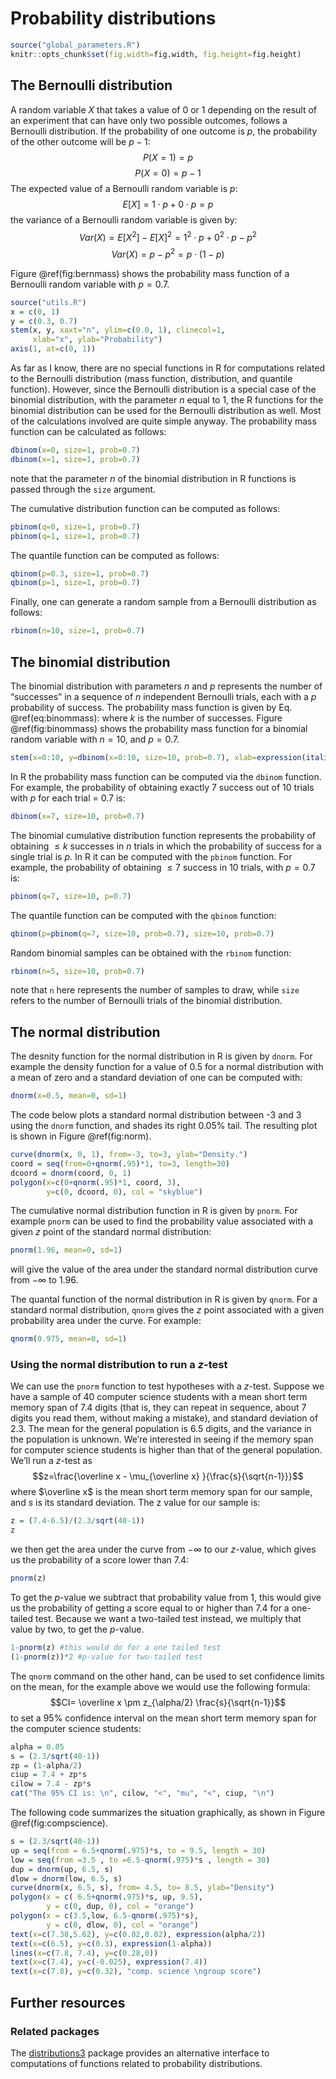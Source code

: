 # Probability distributions

```{r setup, include=FALSE}
source("global_parameters.R")
knitr::opts_chunk$set(fig.width=fig.width, fig.height=fig.height)
```

## The Bernoulli distribution {#bernoulli}

A random variable $X$ that takes a value of 0 or 1 depending on the result of an experiment that can have only two possible outcomes, follows a Bernoulli distribution. If the probability of one outcome is $p$, the probability of the other outcome will be $p-1$:
$$ P(X=1) = p$$
$$ P(X=0) = p-1$$
The expected value of a Bernoulli random variable is $p$:
$$ E[X]= 1\cdot p + 0\cdot p = p$$
the variance of a Bernoulli random variable is given by:
$$ Var(X) = E[X^2] - E[X]^2 = 1^2\cdot p + 0^2\cdot p - p^2 $$
$$Var(X) = p-p^2 = p\cdot(1-p)$$

Figure \@ref(fig:bernmass) shows the probability mass function of a Bernoulli random variable with $p=0.7$.

```{r bernmass, echo=FALSE, fig.cap="Probability mass function for a Bernoulli random variable."}
source("utils.R")
x = c(0, 1)
y = c(0.3, 0.7)
stem(x, y, xaxt="n", ylim=c(0.0, 1), clinecol=1,
     xlab="x", ylab="Probability")
axis(1, at=c(0, 1))
```

As far as I know, there are no special functions in R for computations related to the Bernoulli distribution (mass function, distribution, and quantile function). However, since the Bernoulli distribution is a special case of the binomial distribution, with the parameter $n$ equal to 1, the R functions for the binomial distribution can be used for the Bernoulli distribution as well. Most of the calculations involved are quite simple anyway. The probability mass function can be calculated as follows:
```{r}
dbinom(x=0, size=1, prob=0.7)
dbinom(x=1, size=1, prob=0.7)
```

note that the parameter $n$ of the binomial distribution in R functions is passed through the `size` argument.

The cumulative distribution function can be computed as follows:
```{r}
pbinom(q=0, size=1, prob=0.7)
pbinom(q=1, size=1, prob=0.7)
```

The quantile function can be computed as follows:
```{r}
qbinom(p=0.3, size=1, prob=0.7)
qbinom(p=1, size=1, prob=0.7)
```

Finally, one can generate a random sample from a Bernoulli distribution as follows:
```{r}
rbinom(n=10, size=1, prob=0.7)
```

## The binomial distribution {#binomial}

The binomial distribution with parameters $n$ and $p$ represents the number of "successes" in a sequence of $n$ independent Bernoulli trials, each with a $p$ probability of success. The probability mass function is given by Eq. \@ref(eq:binommass):
\begin{equation} 
	P(X=k) = \dbinom{n}{k} p^k (1-p)^{n-k}
	(\#eq:binommass)
\end{equation} 
where $k$ is the number of successes. Figure \@ref(fig:binommass) shows the probability mass function for a binomial random variable with $n=10$, and $p=0.7$.

```{r binommass, echo=FALSE, fig.cap="Probability mass function for a binomial random variable with $n=10$ and $p=0.7$. The plot shows the probability of obtaining exactly $k$ successes out of $n$ trials.", fig.width=fig.width*1.1}
stem(x=0:10, y=dbinom(x=0:10, size=10, prob=0.7), xlab=expression(italic(k)), ylab="Probability")
```

In R the probability mass function can be computed via the `dbinom` function. For example, the probability of obtaining exactly 7 success out of 10 trials with $p$ for each trial = 0.7 is:
```{r}
dbinom(x=7, size=10, prob=0.7)
```

The binomial cumulative distribution function represents the probability of obtaining $\leq k$ successes in $n$ trials in which the probability of success for a single trial is $p$. In R it can be computed with the `pbinom` function. For example, the probability of obtaining $\leq 7$ success in 10 trials, with $p=0.7$ is:
```{r}
pbinom(q=7, size=10, p=0.7)
```

The quantile function can be computed with the `qbinom` function:
```{r}
qbinom(p=pbinom(q=7, size=10, prob=0.7), size=10, prob=0.7)
```

Random binomial samples can be obtained with the `rbinom` function:
```{r}
rbinom(n=5, size=10, prob=0.7)
```

note that `n` here represents the number of samples to draw, while `size` refers to the number of Bernoulli trials of the binomial distribution.

## The normal distribution {#normal}

The desnity function for the normal distribution in R is given by `dnorm`. For example the density function for a value of 0.5 for a normal distribution with a mean of zero and a standard deviation of one can be computed with:
```{r}
dnorm(x=0.5, mean=0, sd=1)
```

The code below plots a standard normal distribution between -3 and 3 using the `dnorm` function, and shades its right $0.05\%$ tail. The resulting plot is shown in Figure \@ref(fig:norm).
```{r norm, fig.cap="The standard normal distribution"}
curve(dnorm(x, 0, 1), from=-3, to=3, ylab="Density.")
coord = seq(from=0+qnorm(.95)*1, to=3, length=30)
dcoord = dnorm(coord, 0, 1)
polygon(x=c(0+qnorm(.95)*1, coord, 3),
        y=c(0, dcoord, 0), col = "skyblue")
```

The cumulative normal distribution function in R is given by `pnorm`. For example `pnorm` can be used to find the probability value associated with a given $z$ point of the standard normal distribution:
```{r}
pnorm(1.96, mean=0, sd=1)
```

will give the value of the area under the standard normal distribution curve from $-\infty$ to $1.96$.

The quantal function of the normal distribution in R is given by `qnorm`. For a standard normal distribution, `qnorm` gives the *z* point associated with a given probability area under the curve. For example:
```{r}
qnorm(0.975, mean=0, sd=1)
```

### Using the normal distribution to run a *z*-test 

We can use the `pnorm` function to test hypotheses with a *z*-test. Suppose we have a sample of 40 computer science students with a mean short term memory span of $7.4$ digits (that is, they can repeat in sequence, about $7$ digits you read them, without making a mistake), and standard deviation of $2.3$. The mean for the general population is $6.5$ digits, and the variance in the population is unknown. We're interested in seeing if the memory span for computer science students is higher than that of the general population. We'll run a *z*-test as
$$z=\frac{\overline x - \mu_{\overline x} }{\frac{s}{\sqrt{n-1}}}$$
where $\overline x$ is the mean short term memory span for our sample, and $s$ is its standard deviation. The z value for our sample is:
```{r}
z = (7.4-6.5)/(2.3/sqrt(40-1))
z
```

we then get the area under the curve from  $-\infty$ to our *z*-value, which gives us the probability of a score lower than $7.4$:
```{r}
pnorm(z)
```

To get the *p*-value we subtract that probability value from $1$, this would give us the probability of getting a score equal to or higher than $7.4$ for a one-tailed test. Because we want a two-tailed test instead, we multiply that value by two, to get the *p*-value.
```{r}
1-pnorm(z) #this would do for a one tailed test
(1-pnorm(z))*2 #p-value for two-tailed test
```

  

The `qnorm` command on the other hand, can be used to set confidence limits on the mean, for the example above we would use the following formula:
$$CI= \overline x \pm z_{\alpha/2} \frac{s}{\sqrt{n-1}}$$
to set a $95\%$ confidence interval on the mean short term memory span for the computer science students:

```{r}
alpha = 0.05
s = (2.3/sqrt(40-1))
zp = (1-alpha/2)
ciup = 7.4 + zp*s
cilow = 7.4 - zp*s
cat("The 95% CI is: \n", cilow, "<", "mu", "<", ciup, "\n")
```

The following code summarizes the situation graphically, as shown in Figure \@ref(fig:compscience).

```{r compscience, fig.cap="Illustration of the *z*-test for the short term memory span experiment.", fig.width=fig.width*1.5, fig.height=fig.height*1.5}
s = (2.3/sqrt(40-1))
up = seq(from = 6.5+qnorm(.975)*s, to = 9.5, length = 30)
low = seq(from =3.5 , to =6.5-qnorm(.975)*s , length = 30)
dup = dnorm(up, 6.5, s)
dlow = dnorm(low, 6.5, s)
curve(dnorm(x, 6.5, s), from= 4.5, to= 8.5, ylab="Density")
polygon(x = c( 6.5+qnorm(.975)*s, up, 9.5),
        y = c(0, dup, 0), col = "orange")
polygon(x = c(3.5,low, 6.5-qnorm(.975)*s),
        y = c(0, dlow, 0), col = "orange")
text(x=c(7.38,5.62), y=c(0.02,0.02), expression(alpha/2))
text(x=c(6.5), y=c(0.3), expression(1-alpha))
lines(x=c(7.8, 7.4), y=c(0.28,0))
text(x=c(7.4), y=c(-0.025), expression(7.4))
text(x=c(7.8), y=c(0.32), "comp. science \ngroup score")
```

## Further resources

### Related packages

The [distributions3](https://cran.r-project.org/web/packages/distributions3/) package provides an alternative interface to computations of functions related to probability distributions.
